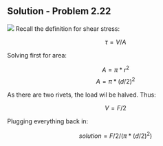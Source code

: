 ## Solution - Problem 2.22

![](images/165.png)
Recall the definition for shear stress:

$$\tau = V/A$$

Solving first for area:

$$A = \pi*r^2$$
$$A = \pi*(d/2)^2$$

As there are two rivets, the load wil be halved. Thus:

$$V = F/2$$

Plugging everything back in:

$$solution = F/2/(\pi*(d/2)^2)$$